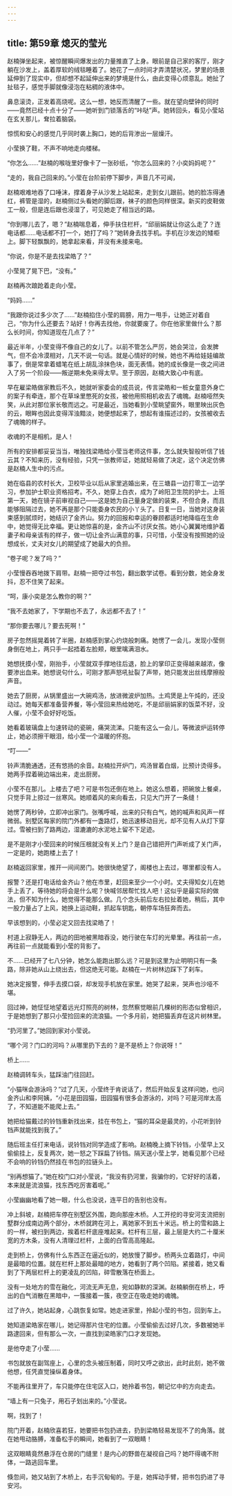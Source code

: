 ```yaml
---
---
---
```

title: 第59章 熄灭的莹光
---




赵楠弹坐起来，被惊醒瞬间爆发出的力量推直了上身。眼前是自己家的客厅，刚才躺在沙发上，盖着厚软的绒毯睡着了。她花了一点时间才弄清楚状况，梦里的场景延伸到了现实中，但却想不起延伸出来的梦境是什么，由此变得心烦意乱。她扯了扯毯子，感觉手脚就像浸泡在粘稠的液体中。

鼻息滚烫，正发着高烧呢。这么一想，她反而清醒了一些。就在望向壁钟的同时——竟然已经十点十分了——她听到门锁落舌的“咔哒”声。她转回头，看见小莹站在玄关那儿，耷拉着脑袋。

惊慌和安心的感觉几乎同时袭上胸口，她的后背渗出一层燥汗。

小莹换了鞋，不声不响地走向楼梯。

“你怎么……”赵楠的喉咙里好像卡了一张砂纸，“你怎么回来的？小奕妈妈呢？”

“走的，我自己回来的。”小莹在台阶前停下脚步，声音几不可闻，

赵楠艰难地吞了口唾沫，撑着身子从沙发上站起来，走到女儿跟前。她的脸冻得通红，裤管是湿的，赵楠侧过头看她的脚后跟，袜子的颜色同样很深。新买的皮鞋做工一般，但是连后跟也浸湿了，可见她走了相当远的路。

“你到哪儿去了，嗯？”赵楠喘息着，伸手扶住栏杆，“邱丽娟就让你这么走了？连电话都……电话都不打一个，她打了吗？”她转身去找手机。手机在沙发边的矮柜上。脚下轻飘飘的，她拿起来看，并没有未接来电。

“你说，你是不是去找梁皓了？”

小莹晃了晃下巴，“没有。”

赵楠再次踉跄着走向小莹。

“妈妈……”

“我跟你说过多少次了……”赵楠掐住小莹的肩膀，用力一甩手，让她正对着自己，“你为什么还要去？站好！你再去找他，你就要废了。你在他家里做什么？那么长时间，你知道现在几点了？”

最近半年，小莹变得不像自己的女儿了。以前不管怎么严厉，她会哭泣，会发脾气，但不会冷漠相对，几天不说一句话。就是心情好的时候，她也不再给娃娃编故事了，倒是常拿着蜡笔在纸上胡乱涂抹色块，面无表情。她的成长像是一夜之间进入了另一个阶段——叛逆期未免来得太早。至于原因，赵楠大致心中有底。

早在雇梁皓做家教后不久，她就听家委会的成员说，传言梁皓和一桩女童意外身亡的案子有牵连，那个在草垛里憋死的女孩，被他用照相机收去了魂魄。赵楠哑然失笑，从此对那位家长敬而远之。可是最近，当她看到小莹眺望窗外，眼里映出灰色的云，眼眸也因此变得浑浊黯淡，她便想起来了，想起有谁描述过的，女孩被收去了魂魄的样子。

收魂的不是相机，是人！

所有的安排都妥妥当当，唯独找梁皓给小莹当老师这件事，怎么就失智般听信了钱云其？不知来历，没有经验，只凭一张教师证，她就轻易做了决定，这个决定仿佛是赵楠人生中的污点。

她在临县的农村长大，卫校毕业以后从家里逃婚出来，在三塘县一边打零工一边学习，参加护士职业资格招考。不久，她穿上白衣，成为了岭阳卫生院的护士。上班第一天，她在镜子前审视自己——这是她为自己量身定做的装束，不但合身，而且能够阻隔过去，她不再是那个只能委身农民的小丫头了。日复一日，当她对这身装束感到腻烦时，她结识了金齐山。努力的回报和幸运的眷顾都适时地降临在生命中，她觉得无比幸福。更让她惊喜的是，金齐山不讨厌女孩。她小心翼翼地维护着妻子和母亲该有的样子，做一切让金齐山满意的事，只可惜，小莹没有按照她的设想成长，丈夫对女儿的期望成了她最大的负担。

“卷子呢？发了吗？”

小莹慢吞吞地拨下肩带。赵楠一把夺过书包，翻出数学试卷。看到分数，她全身发抖，忍不住笑了起来。

“呵，康小奕是怎么教你的啊？”

“我不去她家了，下学期也不去了，永远都不去了！”

“那你要去哪儿？要去死啊！”

房子忽然摇晃着转了半圈，赵楠感到掌心灼烧般刺痛。她愣了一会儿，发现小莹侧身倒在地上，两只手一起捂着左脸颊，眼里噙满泪水。

她想抚摸小莹，刚抬手，小莹就双手撑地往后退，脸上的掌印正变得越来越浓，像要渗出血来。她想说句什么，可刚才那声怒吼扯裂了声带，她只能发出丝线摩擦般声音。

她去了厨房，从锅里盛出一大碗鸡汤，放进微波炉加热。土鸡煲是上午炖的，还没动过。她每天都准备营养餐，等小莹回来热给她吃，不是邱丽娟家的饭菜不好，没人催，小莹不会好好吃饭。

她看着玻璃盘上匀速转动的瓷碗，痛哭流涕。只能有这么一会儿，等微波炉运转停止，她必须擦干眼泪，给小莹一个温暖的怀抱。

“叮——”

铃声清脆通透，还有悠扬的余音。赵楠拉开炉门，鸡汤冒着白烟，比预计烫得多。她两手捏着碗边端出来，走出厨房。

小莹不在那儿。上楼去了吧？可是书包还倒在地上。她这么想着，把碗放上餐桌，只觉手背上掠过一丝寒风。她顺着风的来向看去，只见大门开了一条缝！

她愣了两秒钟，立即冲出家门。张嘴呼喊，出来的只有白气，她的喊声和风声一样微弱。别墅区每家的院门外都有一盏路灯，她迅速移动目光，却不见有人从灯下穿过。雪被扫到了路两边，湿漉漉的水泥地上留不下足迹。

是不是刚才小莹回来的时候压根就没有关上门？是自己错把开门声听成了关门声，一定是的，她跑楼上去了！

赵楠返回家里，推开一间间房门。她很快绝望了，阁楼也上去过，哪里都没有人。

报警？还是打电话给金齐山？他在市里，赶回来至少一个小时。丈夫得知女儿在她手上丢了，等待她的将会是什么呢？快喊邻居帮忙找人吧！这似乎是最实际的做法，但不知为什么，她觉得不能那么做。几个念头前后左右拉扯着她，稍后，其中一股力量占了上风，她换上运动鞋，抓起车钥匙，朝停车场狂奔而去。

早该想到的，小莹必定又回去找梁皓了！

村道上寂静无人，两边的田地被黑暗吞没，她行驶在车灯的光晕里。再往前一点，再往前一点就能看到小莹的背影了。

不……已经开了七八分钟，她怎么能跑出那么远？可是到这里为止明明只有一条路，除非她从山上绕出去，但这绝无可能。赵楠在一片树林边踩下了刹车。

她决定报警，伸手去摸口袋，却发现手机放在家里。她哭了起来，哭声也沙哑不堪。

回过神，她怔怔地望着远光灯照亮的树林，忽然察觉眼前几棵树的形态似曾相识，于是她想到了那只小莹捡回来的流浪猫。一个多月前，她把猫丢弃在这片树林里。

“扔河里了。”她回到家对小莹说。

“哪个河？门口的河吗？从哪里扔下去的？是不是桥上？你说呀！”

桥上……

赵楠调转车头，猛踩油门往回赶。

“小猫咪会游泳吗？”过了几天，小莹终于肯说话了，然后开始反复这样问她，也问金齐山和李阿姨，“小花是田园猫，田园猫有很多会游泳的，对吗？可是河岸太高了，不知道能不能爬上去。”

她把给猫戴过的铃铛重新找出来，挂在书包上，“猫的耳朵是最灵的，小花听到铃铛声就能找到我了。”

随后班主任打来电话，说铃铛对同学造成了影响。赵楠晚上摘下铃铛，小莹早上又偷偷挂上，反复两次，她一怒之下踩扁了铃铛。隔天送小莹上学，她看见那个已经不会响的铃铛仍然挂在书包的拉链头上。

“别再想猫了。”她在校门口对小莹说，“我没有扔河里，我骗你的，它好好的活着，本来就是流浪猫，找东西吃厉害着呢。”

小莹幽幽地看了她一眼，什么也没说，连平日的告别也没有。

冲上斜坡，赵楠把车停在别墅区外围，跑向那座木桥。人工开挖的寻安河支流把别墅群分成南边两个部分，木桥就跨在河上，离她家不到五十米远。桥上的雪和路上的一样，被扫到两边，挨着栏杆底座堆起来。栏杆有三层，最上层是大约二十厘米宽的方木条，没有人清理过栏杆，上面的白雪高高隆起。

走到桥上，仿佛有什么东西正在逼近似的，她放慢了脚步。桥两头立着路灯，中间是最暗的位置。就在栏杆上那处最暗的地方，她看到了两个凹陷。紧接着，她又看到了下两层栏杆上的更凌乱的凹陷，碎雪散落在桥面上。

没有一处地方的雪在融化，河流无声无息，宛如静默的深渊。赵楠躺倒在桥上，呼出的白气消散在黑暗中，一簇接着一簇，夜空正在吸走她的魂魄。

过了许久，她站起身，心跳恢复如常。她走进家里，拎起小莹的书包，回到车上。

她知道梁皓家在哪儿，她记得那片住宅的位置。小莹偷偷去过好几次，多数被她半路逮回来，但有那么一次，一直找到梁皓家门口才发现她。

是他夺走了小莹……

书包就放在副驾座上，心里的念头被压制着，同时又呼之欲出，此时此刻，她不做他想，任凭直觉操纵着身体。

不能再往里开了，车只能停在住宅区入口，她拎着书包，朝记忆中的方向走去。

“墙上有一只兔子，用石子划出来的。”小莹说。

啊，找到了！

院门开着，赵楠欣喜若狂，她要把书包扔进去，扔到梁皓轻易发现不了的角落。就在她甩动胳膊，准备松手的瞬间，她看到了一双眼睛！

这双眼睛竟然悬浮在仓房的门缝里！是内心的野兽在凝视自己吗？她吓得魂不附体，一路逃回车里。

倏忽间，她又站到了木桥上，右手沉甸甸的。于是，她挥动手臂，把书包扔进了寻安河。
